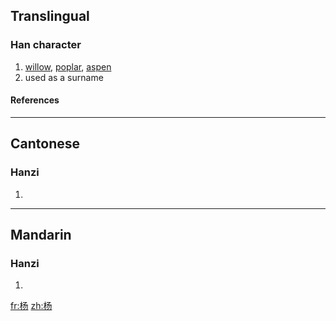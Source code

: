 {{see|楊}}

==Translingual==
===Han character===
{{Han char|rn=75|rad=木|as=03|sn=7|four=|canj=木弓尸竹 (DNSH)}}
# [[willow]], [[poplar]], [[aspen]]
# used as a surname
====References====
{{Han ref|kx=0513.011|hdz=21163.020|uh=6768|ud=26472}}

----
==Cantonese==
===Hanzi===
{{yue-hanzi|jyut=|y=yeung4}}
# {{defn|Cantonese}}

----
==Mandarin==
===Hanzi===
{{cmn-hanzi|tra=楊|pin=[[yáng]] ([[yang2]])|wg=yang<sup>2</sup>}}
# {{defn|Mandarin}}

[[fr:杨]]
[[zh:杨]]